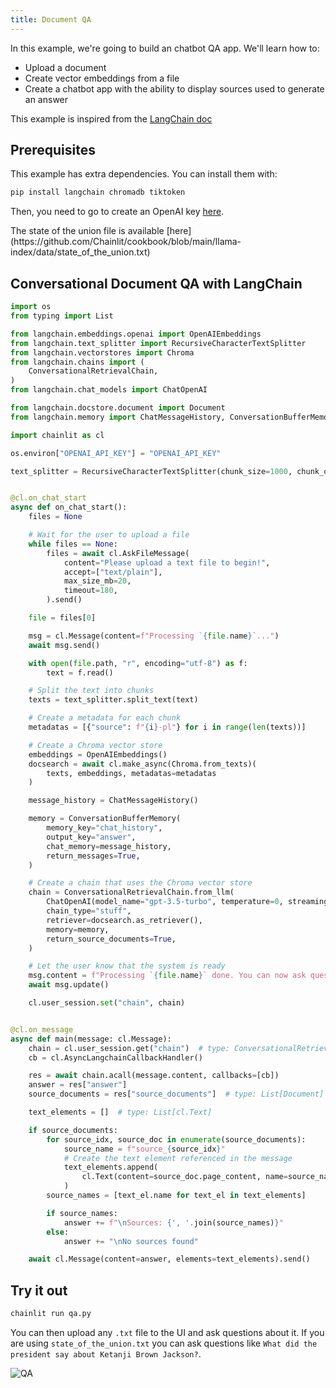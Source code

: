 ```yaml
---
title: Document QA
---
```


In this example, we're going to build an chatbot QA app. We'll learn how to:

- Upload a document
- Create vector embeddings from a file
- Create a chatbot app with the ability to display sources used to generate an answer

This example is inspired from the [LangChain doc](https://python.langchain.com/en/latest/use_cases/question_answering.html)

## Prerequisites

This example has extra dependencies. You can install them with:

```bash
pip install langchain chromadb tiktoken
```

Then, you need to go to create an OpenAI key [here](https://platform.openai.com/account/api-keys).

<Note>
  The state of the union file is available
  [here](https://github.com/Chainlit/cookbook/blob/main/llama-index/data/state_of_the_union.txt)
</Note>

## Conversational Document QA with LangChain

```python qa.py
import os
from typing import List

from langchain.embeddings.openai import OpenAIEmbeddings
from langchain.text_splitter import RecursiveCharacterTextSplitter
from langchain.vectorstores import Chroma
from langchain.chains import (
    ConversationalRetrievalChain,
)
from langchain.chat_models import ChatOpenAI

from langchain.docstore.document import Document
from langchain.memory import ChatMessageHistory, ConversationBufferMemory

import chainlit as cl

os.environ["OPENAI_API_KEY"] = "OPENAI_API_KEY"

text_splitter = RecursiveCharacterTextSplitter(chunk_size=1000, chunk_overlap=100)


@cl.on_chat_start
async def on_chat_start():
    files = None

    # Wait for the user to upload a file
    while files == None:
        files = await cl.AskFileMessage(
            content="Please upload a text file to begin!",
            accept=["text/plain"],
            max_size_mb=20,
            timeout=180,
        ).send()

    file = files[0]

    msg = cl.Message(content=f"Processing `{file.name}`...")
    await msg.send()

    with open(file.path, "r", encoding="utf-8") as f:
        text = f.read()

    # Split the text into chunks
    texts = text_splitter.split_text(text)

    # Create a metadata for each chunk
    metadatas = [{"source": f"{i}-pl"} for i in range(len(texts))]

    # Create a Chroma vector store
    embeddings = OpenAIEmbeddings()
    docsearch = await cl.make_async(Chroma.from_texts)(
        texts, embeddings, metadatas=metadatas
    )

    message_history = ChatMessageHistory()

    memory = ConversationBufferMemory(
        memory_key="chat_history",
        output_key="answer",
        chat_memory=message_history,
        return_messages=True,
    )

    # Create a chain that uses the Chroma vector store
    chain = ConversationalRetrievalChain.from_llm(
        ChatOpenAI(model_name="gpt-3.5-turbo", temperature=0, streaming=True),
        chain_type="stuff",
        retriever=docsearch.as_retriever(),
        memory=memory,
        return_source_documents=True,
    )

    # Let the user know that the system is ready
    msg.content = f"Processing `{file.name}` done. You can now ask questions!"
    await msg.update()

    cl.user_session.set("chain", chain)


@cl.on_message
async def main(message: cl.Message):
    chain = cl.user_session.get("chain")  # type: ConversationalRetrievalChain
    cb = cl.AsyncLangchainCallbackHandler()

    res = await chain.acall(message.content, callbacks=[cb])
    answer = res["answer"]
    source_documents = res["source_documents"]  # type: List[Document]

    text_elements = []  # type: List[cl.Text]

    if source_documents:
        for source_idx, source_doc in enumerate(source_documents):
            source_name = f"source_{source_idx}"
            # Create the text element referenced in the message
            text_elements.append(
                cl.Text(content=source_doc.page_content, name=source_name, display="side")
            )
        source_names = [text_el.name for text_el in text_elements]

        if source_names:
            answer += f"\nSources: {', '.join(source_names)}"
        else:
            answer += "\nNo sources found"

    await cl.Message(content=answer, elements=text_elements).send()
```

## Try it out

```bash
chainlit run qa.py
```

You can then upload any `.txt` file to the UI and ask questions about it.
If you are using `state_of_the_union.txt` you can ask questions like `What did the president say about Ketanji Brown Jackson?`.

![QA](/images/qa.png)
